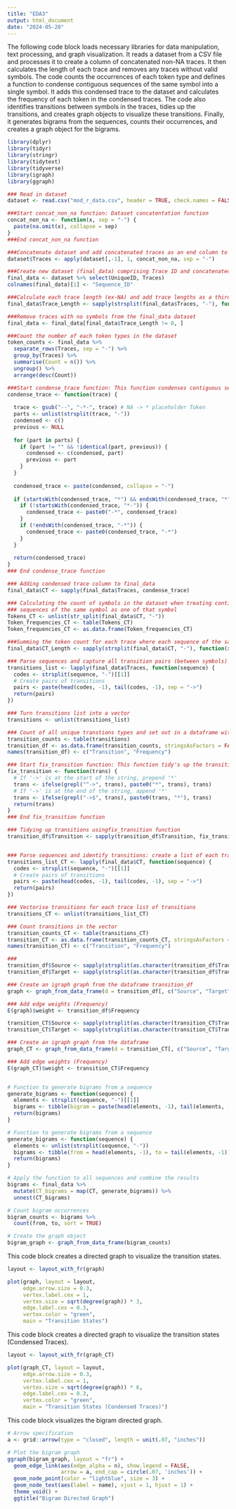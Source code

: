 ```yaml
---
title: "EDA3"
output: html_document
date: "2024-05-20"
---
```


The following code block loads necessary libraries for data manipulation, text processing, and graph visualization. It reads a dataset from a CSV file and processes it to create a column of concatenated non-NA traces. It then calculates the length of each trace and removes any traces without valid symbols. The code counts the occurrences of each token type and defines a function to condense contiguous sequences of the same symbol into a single symbol. It adds this condensed trace to the dataset and calculates the frequency of each token in the condensed traces. The code also identifies transitions between symbols in the traces, tidies up the transitions, and creates graph objects to visualize these transitions. Finally, it generates bigrams from the sequences, counts their occurrences, and creates a graph object for the bigrams.


```r

library(dplyr)
library(tidyr)
library(stringr)
library(tidytext)
library(tidyverse)
library(igraph)
library(ggraph)

### Read in dataset
dataset <- read.csv("mod_r_data.csv", header = TRUE, check.names = FALSE)

###Start concat_non_na function: Dataset concatentation function
concat_non_na <- function(x, sep = "-") {
  paste(na.omit(x), collapse = sep)
}
###End concat_non_na function

###Concatenate dataset and add concatenated traces as an end column to the dataset
dataset$Traces <- apply(dataset[,-1], 1, concat_non_na, sep = "-")

###Create new dataset (final_data) comprising Trace ID and concatenated traces
final_data <- dataset %>% select(UniqueID, Traces) 
colnames(final_data)[1] <- "Sequence_ID"

###Calculate each trace length (ex-NA) and add trace lengths as a third column to ###final_data  
final_data$Trace_Length <- sapply(strsplit(final_data$Traces, "-"), function(x) sum(x != "*" & nchar(x) > 0))

###Remove traces with no symbols from the final_data dataset
final_data <- final_data[final_data$Trace_Length != 0, ]

###Count the number of each token types in the dataset 
token_counts <- final_data %>%
  separate_rows(Traces, sep = "-") %>%
  group_by(Traces) %>%
  summarise(Count = n()) %>%
  ungroup() %>%
  arrange(desc(Count))

###Start condense_trace function: This function condenses contiguous sequences of ###one symbol into that symbol with a separator "-" between symbols. Contiguous ###blanks are represented by a "*".
condense_trace <- function(trace) {
  
  trace <- gsub("--", "-*-", trace) # NA -> * placeholder Token
  parts <- unlist(strsplit(trace, "-"))
  condensed <- c()  
  previous <- NULL
  
  for (part in parts) {
    if (part != "" && !identical(part, previous)) {
      condensed <- c(condensed, part)
      previous <- part
    }
  }
  
  condensed_trace <- paste(condensed, collapse = "-")
  
  if (startsWith(condensed_trace, "*") && endsWith(condensed_trace, "*")) {
    if (!startsWith(condensed_trace, "*-")) {
      condensed_trace <- paste0("-*", condensed_trace)
    }
    if (!endsWith(condensed_trace, "-*")) {
      condensed_trace <- paste0(condensed_trace, "-*")
    }
  }
  
  return(condensed_trace)
}
### End condense_trace function

### Adding condensed trace column to final_data
final_data$CT <- sapply(final_data$Traces, condense_trace)

### Calculating the count of symbols in the dataset when treating contiguous 
### sequences of the same symbol as one of that symbol   
Tokens_CT <- unlist(str_split(final_data$CT, "-"))
Token_frequencies_CT <- table(Tokens_CT)
Token_frequencies_CT <- as.data.frame(Token_frequencies_CT)

###Summing the token count for each trace where each sequence of the same symbols ### is treated as one of that symbol and appending as a new column to final_data
final_data$CT_Length <- sapply(strsplit(final_data$CT, "-"), function(x) sum(nchar(x) > 0))

### Parse sequences and capture all transition pairs (between symbols) in the full ### trace (not the condensed trace) 
transitions_list <- lapply(final_data$Traces, function(sequence) {
  codes <- strsplit(sequence, "-")[[1]]
  # Create pairs of transitions
  pairs <- paste(head(codes, -1), tail(codes, -1), sep = "->")
  return(pairs)
})

### Turn transitions list into a vector
transitions <- unlist(transitions_list)

### Count of all unique transtions types and set out in a dataframe with the symbol ### transition type (from symbol source to symbol target) and count (frequency)
transition_counts <- table(transitions)
transition_df <- as.data.frame(transition_counts, stringsAsFactors = FALSE)
names(transition_df) <- c("Transition", "Frequency")

### Start fix_transition function: This function tidy's up the transition list by ### replacing blanks with "*"
fix_transition <- function(trans) {
  # If '->' is at the start of the string, prepend '*'
  trans <- ifelse(grepl("^->", trans), paste0("*", trans), trans)
  # If '->' is at the end of the string, append '*'
  trans <- ifelse(grepl("->$", trans), paste0(trans, "*"), trans)
  return(trans)
}
### End fix_transition function

### Tidying up transitions usingfix_transition function
transition_df$Transition <- sapply(transition_df$Transition, fix_transition)


### Parse sequences and identify transitions: create a list of each transition for ### each trace where traces are in a list (list of lists)
transitions_list_CT <- lapply(final_data$CT, function(sequence) {
  codes <- strsplit(sequence, "-")[[1]]
  # Create pairs of transitions
  pairs <- paste(head(codes, -1), tail(codes, -1), sep = "->")
  return(pairs)
})

### Vectorise transitions for each trace list of transitions
transitions_CT <- unlist(transitions_list_CT)

### Count transitions in the vector
transition_counts_CT <- table(transitions_CT)
transition_CT <- as.data.frame(transition_counts_CT, stringsAsFactors = FALSE)
names(transition_CT) <- c("Transition", "Frequency")

### 
transition_df$Source <- sapply(strsplit(as.character(transition_df$Transition), "->"), `[`, 1)
transition_df$Target <- sapply(strsplit(as.character(transition_df$Transition), "->"), `[`, 2)

### Create an igraph graph from the dataframe transition_df
graph <- graph_from_data_frame(d = transition_df[, c("Source", "Target")], directed = TRUE)

### Add edge weights (Frequency)
E(graph)$weight <- transition_df$Frequency

transition_CT$Source <- sapply(strsplit(as.character(transition_CT$Transition), "->"), `[`, 1)
transition_CT$Target <- sapply(strsplit(as.character(transition_CT$Transition), "->"), `[`, 2)

### Create an igraph graph from the dataframe
graph_CT <- graph_from_data_frame(d = transition_CT[, c("Source", "Target")], directed = TRUE)

### Add edge weights (Frequency)
E(graph_CT)$weight <- transition_CT$Frequency


# Function to generate bigrams from a sequence
generate_bigrams <- function(sequence) {
  elements <- strsplit(sequence, "-")[[1]]
  bigrams <- tibble(bigram = paste(head(elements, -1), tail(elements, -1), sep = "-"))
  return(bigrams)
}

# Function to generate bigrams from a sequence
generate_bigrams <- function(sequence) {
  elements <- unlist(strsplit(sequence, "-"))
  bigrams <- tibble(from = head(elements, -1), to = tail(elements, -1))
  return(bigrams)
}

# Apply the function to all sequences and combine the results
bigrams <- final_data %>%
  mutate(CT_bigrams = map(CT, generate_bigrams)) %>%
  unnest(CT_bigrams)

# Count bigram occurrences
bigram_counts <- bigrams %>%
  count(from, to, sort = TRUE)

# Create the graph object
bigram_graph <- graph_from_data_frame(bigram_counts)

```

This code block creates a directed graph to visualize the transition states.

```r
layout <- layout_with_fr(graph)

plot(graph, layout = layout,
     edge.arrow.size = 0.3,
     vertex.label.cex = 1,
     vertex.size = sqrt(degree(graph)) * 3,    
     edge.label.cex = 0.3,  
     vertex.color = "green",
     main = "Transition States")
```
This code block creates a directed graph to visualize the transition states (Condensed Traces).

```r

layout <- layout_with_fr(graph_CT)

plot(graph_CT, layout = layout,
     edge.arrow.size = 0.3,
     vertex.label.cex = 1,
     vertex.size = sqrt(degree(graph)) * 6,    
     edge.label.cex = 0.3,  
     vertex.color = "green",
     main = "Transition States (Condensed Traces)")

```
This code block visualizes the bigram directed graph.

```r

# Arrow specification
a <- grid::arrow(type = "closed", length = unit(.07, "inches"))

# Plot the bigram graph
ggraph(bigram_graph, layout = "fr") +
  geom_edge_link(aes(edge_alpha = n), show.legend = FALSE,
                 arrow = a, end_cap = circle(.07, 'inches')) +
  geom_node_point(color = "lightblue", size = 3) +
  geom_node_text(aes(label = name), vjust = 1, hjust = 1) +
  theme_void() +
  ggtitle("Bigram Directed Graph")

```


